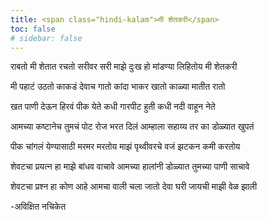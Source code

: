 ```yaml
---
title: <span class="hindi-kalam">मी शेतकरी</span>
toc: false
# sidebar: false
--- 
```

  <div class="hindi-kalam"  onmousedown='return false;' onselectstart="return false;" oncopy="return false;" onpaste="return false;" oncut="return false;">
<!-- # मी शेतकरी -->

राबतो मी शेतात रचतो सरीवर सरी माझे दुःख हो मांडण्या लिहितोय मी शेतकरी 

मी पहाटं उठतो काकडं देवाच गातो कांदा भाकर खातो काळ्या मातीत रातो 

खत पाणी देऊन हिरवं पीक येते कधी गारपीट हुती कधी नदी वाहून नेते 

आमच्या कष्टानेच तुमचं पोट रोज भरत दिलं आम्हाला सहाय्य तर का डोळ्यात खुपतं

पीक चांगलं येण्यासाठी मरमर मरतोय माझं पृथ्वीवरचे वजं झटकन कमी करतोय

शेवटचा प्रयत्न हा माझे बांधव वाचावे आमच्या हालांनी डोळ्यात तुमच्या पाणी साचावे 

शेवटचा प्रश्न हा कोण आहे आमचा वाली चला जातो देवा घरी जायची माझी वेळ झाली

-अविक्षित नचिकेत

</div>